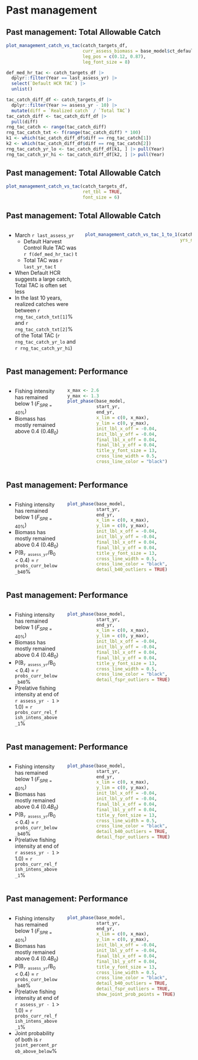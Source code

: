 # Past management

## Past management: Total Allowable Catch
```r

plot_management_catch_vs_tac(catch_targets_df,
                             curr_assess_biomass = base_model$ct_default_policy[1],
                             leg_pos = c(0.12, 0.87),
                             leg_font_size = 8)

def_med_hr_tac <- catch_targets_df |>
  dplyr::filter(Year == last_assess_yr) |>
  select(`Default HCR TAC`) |>
  unlist()

tac_catch_diff_df <- catch_targets_df |>
  dplyr::filter(Year >= assess_yr - 10) |>
  mutate(diff = `Realized catch` / `Total TAC`)
tac_catch_diff <- tac_catch_diff_df |>
  pull(diff)
rng_tac_catch <- range(tac_catch_diff)
rng_tac_catch_txt <- f(range(tac_catch_diff) * 100)
k1 <- which(tac_catch_diff_df$diff == rng_tac_catch[1])
k2 <- which(tac_catch_diff_df$diff == rng_tac_catch[2])
rng_tac_catch_yr_lo <- tac_catch_diff_df[k1, ] |> pull(Year)
rng_tac_catch_yr_hi <- tac_catch_diff_df[k2, ] |> pull(Year)
```

## Past management: Total Allowable Catch
```r

plot_management_catch_vs_tac(catch_targets_df,
                             ret_tbl = TRUE,
                             font_size = 6)
```

## Past management: Total Allowable Catch
:::::: {.columns}
::: {.column width="40%"}
* March `r last_assess_yr`
  - Default Harvest Control Rule TAC was `r f(def_med_hr_tac)` t
  - Total TAC was `r last_yr_tac` t
* When Default HCR suggests a large catch, Total TAC is often set less
* In the last 10 years, realized catches were between
  `r rng_tac_catch_txt[1]`% and `r rng_tac_catch_txt[2]`% of the Total TAC
  (`r rng_tac_catch_yr_lo` and `r rng_tac_catch_yr_hi`)
:::

::: {.column width="60%"}
```r

plot_management_catch_vs_tac_1_to_1(catch_targets_df,
                                    yrs_nudge_right = c(2006, 2010, 2011,
                                                        2012, 2014, 2019,
                                                        2020))
```
:::
::::::

## Past management: Performance
:::::: {.columns}
::: {.column width="30%"}
* Fishing intensity has remained below 1 ($F_{SPR=40\%}$)
* Biomass has mostly remained above 0.4 ($0.4B_0$)
:::

::: {.column width="70%"}
```r

x_max <- 2.6
y_max <- 1.3
plot_phase(base_model,
           start_yr,
           end_yr,
           x_lim = c(0, x_max),
           y_lim = c(0, y_max),
           init_lbl_x_off = -0.04,
           init_lbl_y_off = -0.04,
           final_lbl_x_off = 0.04,
           final_lbl_y_off = 0.04,
           title_y_font_size = 13,
           cross_line_width = 0.5,
           cross_line_color = "black")
```
:::
::::::

## Past management: Performance
:::::: {.columns}
::: {.column width="30%"}
* Fishing intensity has remained below 1 ($F_{SPR=40\%}$)
* Biomass has mostly remained above 0.4 ($0.4B_0$)
* P(B~`r assess_yr`~/B~0~ < 0.4) = `r probs_curr_below_b40`%
:::

::: {.column width="70%"}
```r

plot_phase(base_model,
           start_yr,
           end_yr,
           x_lim = c(0, x_max),
           y_lim = c(0, y_max),
           init_lbl_x_off = -0.04,
           init_lbl_y_off = -0.04,
           final_lbl_x_off = 0.04,
           final_lbl_y_off = 0.04,
           title_y_font_size = 13,
           cross_line_width = 0.5,
           cross_line_color = "black",
           detail_b40_outliers = TRUE)
```
:::
::::::

## Past management: Performance
:::::: {.columns}
::: {.column width="30%"}
* Fishing intensity has remained below 1 ($F_{SPR=40\%}$)
* Biomass has mostly remained above 0.4 ($0.4B_0$)
* P(B~`r assess_yr`~/B~0~ < 0.4) = `r probs_curr_below_b40`%
* P(relative fishing intensity at end of `r assess_yr - 1` > 1.0)
  = `r probs_curr_rel_fish_intens_above_1`%
:::

::: {.column width="70%"}
```r

plot_phase(base_model,
           start_yr,
           end_yr,
           x_lim = c(0, x_max),
           y_lim = c(0, y_max),
           init_lbl_x_off = -0.04,
           init_lbl_y_off = -0.04,
           final_lbl_x_off = 0.04,
           final_lbl_y_off = 0.04,
           title_y_font_size = 13,
           cross_line_width = 0.5,
           cross_line_color = "black",
           detail_fspr_outliers = TRUE)
```
:::
::::::

## Past management: Performance
:::::: {.columns}
::: {.column width="30%"}
* Fishing intensity has remained below 1 ($F_{SPR=40\%}$)
* Biomass has mostly remained above 0.4 ($0.4B_0$)
* P(B~`r assess_yr`~/B~0~ < 0.4) = `r probs_curr_below_b40`%
* P(relative fishing intensity at end of `r assess_yr - 1` > 1.0)
  = `r probs_curr_rel_fish_intens_above_1`%
:::

::: {.column width="70%"}
```r

plot_phase(base_model,
           start_yr,
           end_yr,
           x_lim = c(0, x_max),
           y_lim = c(0, y_max),
           init_lbl_x_off = -0.04,
           init_lbl_y_off = -0.04,
           final_lbl_x_off = 0.04,
           final_lbl_y_off = 0.04,
           title_y_font_size = 13,
           cross_line_width = 0.5,
           cross_line_color = "black",
           detail_b40_outliers = TRUE,
           detail_fspr_outliers = TRUE)
```
:::
::::::

## Past management: Performance
:::::: {.columns}
::: {.column width="30%"}
* Fishing intensity has remained below 1 ($F_{SPR=40\%}$)
* Biomass has mostly remained above 0.4 ($0.4B_0$)
* P(B~`r assess_yr`~/B~0~ < 0.4) = `r probs_curr_below_b40`%
* P(relative fishing intensity at end of `r assess_yr - 1` > 1.0)
  = `r probs_curr_rel_fish_intens_above_1`%
* Joint probability of both is `r joint_percent_prob_above_below`%
:::

::: {.column width="70%"}
```r

plot_phase(base_model,
           start_yr,
           end_yr,
           x_lim = c(0, x_max),
           y_lim = c(0, y_max),
           init_lbl_x_off = -0.04,
           init_lbl_y_off = -0.04,
           final_lbl_x_off = 0.04,
           final_lbl_y_off = 0.04,
           title_y_font_size = 13,
           cross_line_width = 0.5,
           cross_line_color = "black",
           detail_b40_outliers = TRUE,
           detail_fspr_outliers = TRUE,
           show_joint_prob_points = TRUE)
```
:::
::::::

